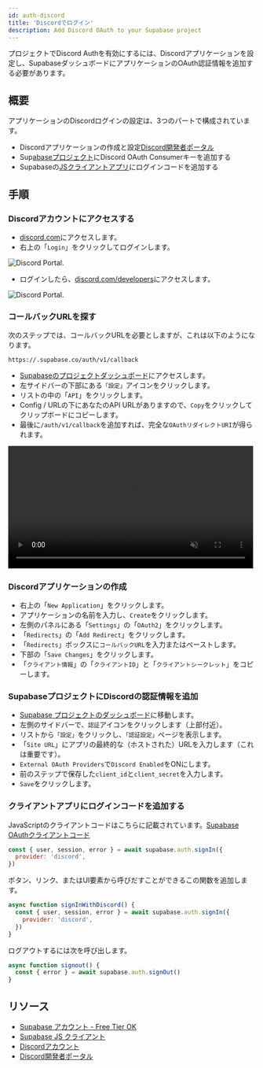 ```yaml
---
id: auth-discord
title: 'Discordでログイン'
description: Add Discord OAuth to your Supabase project
---
```



プロジェクトでDiscord Authを有効にするには、Discordアプリケーションを設定し、SupabaseダッシュボードにアプリケーションのOAuth認証情報を追加する必要があります。

## 概要

アプリケーションのDiscordログインの設定は、3つのパートで構成されています。

- Discordアプリケーションの作成と設定[Discord開発者ポータル](https://discord.com/developers)
- Sup[abaseプロジェクト](https://supabase.com)にDiscord OAuth Consumerキーを追加する
- Supabaseの[JSクライアントアプリ](https://github.com/supabase/supabase-js)にログインコードを追加する

## 手順

### Discordアカウントにアクセスする

- [discord.com](https://discord.com/)にアクセスします。
- 右上の「`Login`」をクリックしてログインします。

![Discord Portal.](/img/guides/discord-portal.png)

- ログインしたら、[discord.com/developers](https://discord.com/developers)にアクセスします。

![Discord Portal.](/img/guides/discord-developer-portal.png)

### コールバックURLを探す

次のステップでは、コールバックURLを必要としますが、これは以下のようになります。

`https://.supabase.co/auth/v1/callback`

- [Supabaseのプロジェクトダッシュボード](https://supabase.com)にアクセスします。
- 左サイドバーの下部にある`「設定」`アイコンをクリックします。
- リストの中の「`API`」をクリックします。
- Config / URLの下にあなたのAPI URLがありますので、`Copy`をクリックしてクリップボードにコピーします。
- 最後に`/auth/v1/callback`を追加すれば、完全な`OAuthリダイレクトURI`が得られます。

<video width="99%" muted playsInline controls="true">
  <source src="/docs/videos/api/api-url-and-key.mp4" type="video/mp4" muted playsInline />
</video>

### Discordアプリケーションの作成

- 右上の「`New Application`」をクリックします。
- アプリケーションの名前を入力し、`Create`をクリックします。
- 左側のパネルにある「`Settings`」の「`OAuth2`」をクリックします。
- 「`Redirects`」の「`Add Redirect`」をクリックします。
- 「`Redirects`」ボックスに`コールバックURL`を入力またはペーストします。
- 下部の「`Save Changes`」をクリックします。
- 「`クライアント情報`」の「`クライアントID`」と「`クライアントシークレット`」をコピーします。

### SupabaseプロジェクトにDiscordの認証情報を追加

- [Supabase プロジェクトのダッシュボード](https://supabase.com)に移動します。
- 左側のサイドバーで、`認証`アイコンをクリックします（上部付近）。
- リストから`「設定」`をクリックし、`「認証設定」`ページを表示します。
- 「`Site URL`」にアプリの最終的な（ホストされた）URLを入力します（これは重要です）。
- `External OAuth Providers`で`Discord Enabled`をONにします。
- 前のステップで保存した`client_id`と`client_secret`を入力します。
- `Save`をクリックします。

### クライアントアプリにログインコードを追加する

JavaScriptのクライアントコードはこちらに記載されています。[Supabase OAuthクライアントコード](/docs/reference/javascript/auth-signin#sign-in-using-third-party-providers)

```js
const { user, session, error } = await supabase.auth.signIn({
  provider: 'discord',
})
```

ボタン、リンク、またはUI要素から呼びだすことができるこの関数を追加します。

```js
async function signInWithDiscord() {
  const { user, session, error } = await supabase.auth.signIn({
    provider: 'discord',
  })
}
```

ログアウトするには次を呼び出します。

```js
async function signout() {
  const { error } = await supabase.auth.signOut()
}
```

## リソース

- [Supabase アカウント - Free Tier OK](https://supabase.com)
- [Supabase JS クライアント](https://github.com/supabase/supabase-js)
- [Discordアカウント](https://discord.com)
- [Discord開発者ポータル](https://discord.com/developers)
